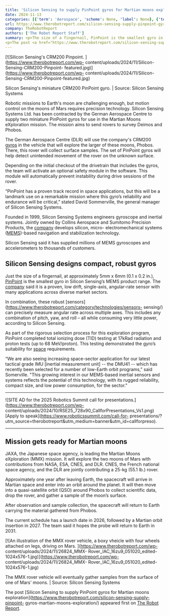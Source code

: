 ```yaml
---
title: 'Silicon Sensing to supply PinPoint gyros for Martian moons exploration'
date: 2024-11-13
categories: [{'term': 'Aerospace', 'scheme': None, 'label': None}, {'term': 'Autonomous Mobile Robots (AMRs)', 'scheme': None, 'label': None}, {'term': 'Markets / Industries', 'scheme': None, 'label': None}, {'term': 'Mobility / Navigation', 'scheme': None, 'label': None}, {'term': 'Motion Control', 'scheme': None, 'label': None}, {'term': 'News', 'scheme': None, 'label': None}, {'term': 'Robots / Platforms', 'scheme': None, 'label': None}, {'term': 'Sensors / Sensing Systems', 'scheme': None, 'label': None}, {'term': 'IMU', 'scheme': None, 'label': None}, {'term': 'mems', 'scheme': None, 'label': None}, {'term': 'Silicon Sensing', 'scheme': None, 'label': None}]
url: https://www.therobotreport.com/silicon-sensing-supply-pinpoint-gyros-martian-moons-exploration/
company: TheRobotReport
authors: ['The Robot Report Staff']
summary: <p>The size of a fingernail, PinPoint is the smallest gyro in Silicon Sensing Systems' MEMS product range and has been tested for space.</p>
<p>The post <a href="https://www.therobotreport.com/silicon-sensing-supply-pinpoint-gyros-martian-moons-exploration/">Silicon Sensing to supply PinPoint gyros for Martian moons exploration</a> appeared first on <a href="https://www.therobotreport.com">The Robot Report</a>.</p>
---
```



[![Silicon Sensing's CRM200 Pinpoint. ](https://www.therobotreport.com/wp-
content/uploads/2024/11/Silicon-Sensing-CRM200-Pinpoint-
featured.jpg)](https://www.therobotreport.com/wp-
content/uploads/2024/11/Silicon-Sensing-CRM200-Pinpoint-featured.jpg)

Silicon Sensing's miniature CRM200 PinPoint gyro. | Source: Silicon Sensing Systems

Robotic missions to Earth's moon are challenging enough, but motion control on
the moons of Mars requires precision technology. Silicon Sensing Systems Ltd.
has been contracted by the German Aerospace Centre to supply two miniature
PinPoint gyros for use in the Martian Moons eXploration mission. The mission
aims to send rovers to survey Deimos and Phobos.

The German Aerospace Centre (DLR) will use the company's CRM200
[gyros](https://siliconsensing.com/product/crm-pinpoint) in the vehicle that
will explore the larger of these moons, Phobos. There, this rover will collect
surface samples. The set of PinPoint gyros will help detect unintended
movement of the rover on the unknown surface.

Depending on the initial checkout of the drivetrain that includes the gyros,
the team will activate an optional safety module in the software. This module
will automatically prevent instability during drive sessions of the rover.

“PinPoint has a proven track record in space applications, but this will be a
landmark use on a remarkable mission where this gyro’s reliability and
endurance will be critical,” stated David Sommerville, the general manager of
Silicon Sensing Systems.

Founded in 1999, Silicon Sensing Systems engineers gyroscope and inertial
systems. Jointly owned by Collins Aerospace and Sumitomo Precision Products,
the [company](https://siliconsensing.com/) develops silicon, micro-
electromechanical systems
([MEMS](https://www.therobotreport.com/tag/mems/))-based navigation and
stabilization technology.

Silicon Sensing said it has supplied millions of MEMS gyroscopes and
accelerometers to thousands of customers.

## Silicon Sensing designs compact, robust gyros

Just the size of a fingernail, at approximately 5mm x 6mm (0.1 x 0.2 in.),
[PinPoint](https://siliconsensing.com/product/crm-pinpoint) is the smallest
gyro in Silicon Sensing’s MEMS product range. The
[company](https://www.therobotreport.com/tag/silicon-sensing/) said it is a
proven, low drift, single-axis, angular-rate sensor with many applications
across diverse market sectors.

In combination, these robust
[sensors](https://www.therobotreport.com/category/technologies/sensors-
sensing/) can precisely measure angular rate across multiple axes. This
includes any combination of pitch, yaw, and roll – all while consuming very
little power, according to Silicon Sensing.

As part of the rigorous selection process for this exploration program,
PinPoint completed total ionizing dose (TID) testing at 17kRad radiation and
proton tests (up to 68 MeV/proton). This testing demonstrated the gyro’s
suitability for [space](https://www.therobotreport.com/tag/aerospace/)
requirements.

“We are also seeing increasing space-sector application for our latest
tactical grade IMU [inertial measurement unit] -- the DMU41 -- which has
recently been selected for a number of low-Earth orbit programs," said
Somerville. "This growing interest in our MEMS-based inertial sensors and
systems reflects the potential of this technology, with its rugged
reliability, compact size, and low power consumption, for the sector."

* * *

![SITE AD for the 2025 Robotics Summit call for
presentations.](https://www.therobotreport.com/wp-
content/uploads/2024/10/RSE25_728x90_CallforPresentations_Vs1.png) [Apply to
speak](https://www.roboticssummit.com/call-for-
presentations/?utm_source=therobotreport&utm_medium=banner&utm_id=callforpreso).

* * *

## Mission gets ready for Martian moons

JAXA, the Japanese space agency, is leading the Martian Moons eXploration
(MMX) mission. It will explore the two moons of Mars with contributions from
NASA, ESA, CNES, and DLR. CNES, the French national space agency, and the DLR
are jointly contributing a 25-kg (55.1 lb.) rover.

Approximately one year after leaving Earth, the spacecraft will arrive in
Martian space and enter into an orbit around the planet. It will then move
into a quasi-satellite orbit (QSO) around Phobos to collect scientific data,
drop the rover, and gather a sample of the moon’s surface.

After observation and sample collection, the spacecraft will return to Earth
carrying the material gathered from Phobos.

The current schedule has a launch date in 2026, followed by a Martian orbit
insertion in 2027. The team said it hopes the probe will return to Earth in
2031.

[![An illustration of the MMX rover vehicle, a boxy vheicle with four wheels
attached on legs, driving on Mars. ](https://www.therobotreport.com/wp-
content/uploads/2024/11/26824_MMX-
Rover_IAC_16zu9_051020_edited-1024x576-1.jpg)](https://www.therobotreport.com/wp-
content/uploads/2024/11/26824_MMX-
Rover_IAC_16zu9_051020_edited-1024x576-1.jpg)

The MMX rover vehicle will eventually gather samples from the surface of one of Mars' moons. | Source: Silicon Sensing Systems

The post [Silicon Sensing to supply PinPoint gyros for Martian moons
exploration](https://www.therobotreport.com/silicon-sensing-supply-pinpoint-
gyros-martian-moons-exploration/) appeared first on [The Robot
Report](https://www.therobotreport.com).

